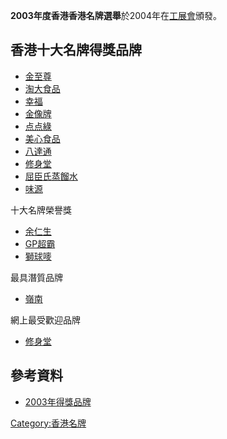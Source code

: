 {{香港名牌選舉}}
'''2003年度香港香港名牌選舉'''於2004年在[[工展會|工展會]]頒發。

== 香港十大名牌得獎品牌 ==
* [[金至尊|金至尊]]
* [[淘大食品|淘大食品]]
* [[幸福_(品牌)|幸福]]
* [[金像牌|金像牌]]
* [[点点綠|点点綠]]
* [[美心食品|美心食品]]
* [[八達通|八達通]]
* [[修身堂|修身堂]]
* [[屈臣氏蒸餾水|屈臣氏蒸餾水]]
* [[味源|味源]]

;十大名牌榮譽獎
* [[余仁生|余仁生]]
* [[GP超霸|GP超霸]]
* [[獅球嘜|獅球嘜]]

;最具潛質品牌
* [[嶺南_(品牌)|嶺南]]

;網上最受歡迎品牌
* [[修身堂|修身堂]]

== 參考資料 ==
*[https://www.hkbrand.org/tc/menu/17/awardees?year=2003 2003年得獎品牌] {{Wayback|url=https://www.hkbrand.org/tc/menu/17/awardees?year=2003 |date=20210920081753 }}

[[Category:香港名牌|Category:香港名牌]]